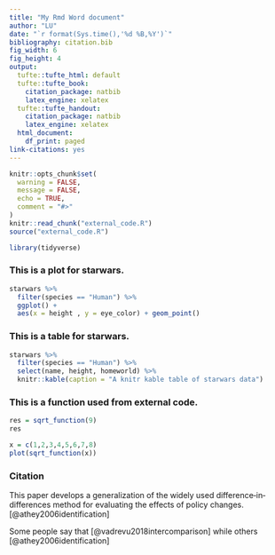 ```yaml
---
title: "My Rmd Word document"
author: "LU"
date: "`r format(Sys.time(),'%d %B,%Y')`"
bibliography: citation.bib
fig_width: 6 
fig_height: 4 
output:
  tufte::tufte_html: default
  tufte::tufte_book:
    citation_package: natbib
    latex_engine: xelatex
  tufte::tufte_handout:
    citation_package: natbib
    latex_engine: xelatex
  html_document:
    df_print: paged
link-citations: yes
---
```


```r
knitr::opts_chunk$set(
  warning = FALSE,
  message = FALSE,
  echo = TRUE,
  comment = "#>"
)
knitr::read_chunk("external_code.R")
source("external_code.R")
```


```r
library(tidyverse)
```

### This is a plot for starwars. 
```r
starwars %>%
  filter(species == "Human") %>%
  ggplot() + 
  aes(x = height , y = eye_color) + geom_point()
```

### This is a table for starwars. 

```r
starwars %>%
  filter(species == "Human") %>%
  select(name, height, homeworld) %>%
  knitr::kable(caption = "A knitr kable table of starwars data")
```

### This is a function used from external code. 
```r
res = sqrt_function(9)
res
```
```r
x = c(1,2,3,4,5,6,7,8)
plot(sqrt_function(x))
```

### Citation 

This paper develops a generalization of the widely used difference‐in‐differences method for evaluating the effects of policy changes.[@athey2006identification]

Some people say that [@vadrevu2018intercomparison] while others 
[@athey2006identification]




